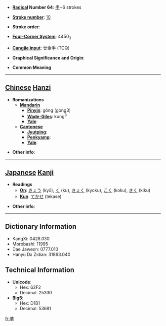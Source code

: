 * '''[[Wiktionary:Chinese radical index| Radical]] Number 64''': [[Wiktionary:Chinese radical index 手|手]]+6 strokes

* '''[[Wiktionary:Chinese total strokes index|Stroke number]]''': [[Wiktionary:Chinese total strokes index 10|10]]

* '''Stroke order''': 

* '''[[Wiktionary:Chinese four corner index|Four-Corner System]]''': 4450<sub>3</sub>

* '''[[Wiktionary:Chinese Cangjie index|Cangjie input]]''': 廿金手 (TCQ)

* '''Graphical Significance and Origin''': 

* '''Common Meaning'''

----

== [[Chinese]] [[Hanzi]] ==

* '''Romanizations'''
** '''[[Mandarin]]'''
*** '''[[Pinyin]]''': gǒng (gong3)
*** '''[[Wade-Giles]]''': kung<sup>3</sup>
*** '''[[Yale]]''': 
** '''[[Cantonese]]'''
*** '''[[Jyutping]]''':
*** '''[[Penkyamp]]''': 
*** '''[[Yale]]''': 

* '''Other info''': 

----

== [[Japanese]] [[Kanji]] ==

* '''Readings'''
** '''[[On]]''': [[きょう]] (kyō), [[く]] (ku), [[きょく]] (kyoku), [[こく]] (koku), [[きく]] (kiku)
** '''[[Kun]]''': [[てかせ]] (tekase)

* '''Other info''':  

----

== Dictionary Information ==

* KangXi: 0428.030
* Morobashi: 11995
* Dae Jaweon: 0777.010
* Hanyu Da Zidian: 31863.040

== Technical Information ==

* '''Unicode''':
** Hex: 62F2
** Decimal: 25330
* '''Big5''':
** Hex: D1B1
** Decimal: 53681

[[fr:拲]]